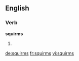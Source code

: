 ==English==

===Verb===
'''squirms'''

# {{third-person singular of|squirm}}

[[de:squirms]]
[[fr:squirms]]
[[vi:squirms]]